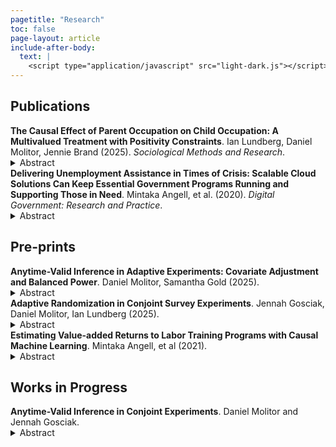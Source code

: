 ```yaml
---
pagetitle: "Research"
toc: false
page-layout: article
include-after-body:
  text: |
    <script type="application/javascript" src="light-dark.js"></script>
---
```


## Publications

<a href="https://doi.org/10.1177/00491241251338412" style="text-decoration: none;"><b>The Causal Effect of Parent Occupation on Child Occupation: A Multivalued Treatment with Positivity Constraints</b></a>. Ian Lundberg, Daniel Molitor, Jennie Brand (2025). <i>Sociological Methods and Research</i>.
<details>
  <summary>Abstract</summary>
  <p class="dynamic-text" style="background-color: #f0f0f0; padding: 1em;">
    To what degree does parent occupation cause a child’s occupational attainment? We articulate this causal question in the potential outcomes framework. Empirically, we show that adjustment for only two confounding variables substantially reduces the estimated association between parent and child occupation in a U.S. cohort. Methodologically, we highlight complications that arise when the treatment variable (parent occupation) can take many categorical values. A central methodological hurdle is positivity: some occupations (e.g., lawyer) are simply never held by some parents (e.g., those who did not complete college). We show how to overcome this hurdle by reporting summaries within subgroups that focus attention on the causal quantities that can be credibly estimated. Future research should build on the longstanding tradition of descriptive mobility research to answer causal questions.
  </p>
</details>

<a href="https://doi.org/10.1145/3428125" style="text-decoration: none;"><b>Delivering Unemployment Assistance in Times of Crisis: Scalable Cloud Solutions Can Keep Essential Government Programs Running and Supporting Those in Need</b></a>. Mintaka Angell, et al. (2020). <i>Digital Government: Research and Practice</i>.
<details>
  <summary>Abstract</summary>
  <p class="dynamic-text" style="background-color: #f0f0f0; padding: 1em;">
    The COVID-19 public health emergency caused widespread economic shutdown and 
    unemployment. The resulting surge in Unemployment Insurance claims threatened to
    overwhelm the legacy systems state workforce agencies rely on to collect,
    process, and pay claims. In Rhode Island, we developed a scalable cloud
    solution to collect Pandemic Unemployment Assistance claims as part of a
    new program created under the Coronavirus Aid, Relief and Economic
    Security Act to extend unemployment benefits to independent contractors
    and gig-economy workers not covered by traditional Unemployment Insurance.
    Our new system was developed, tested, and deployed within 10 days following
    the passage of the Coronavirus Aid, Relief and Economic Security Act, making
    Rhode Island the first state in the nation to collect, validate, and pay
    Pandemic Unemployment Assistance claims. A cloud-enhanced interactive voice
    response system was deployed a week later to handle the corresponding surge
    in weekly certifications for continuing unemployment benefits. Cloud solutions
    can augment legacy systems by offloading processes that are more efficiently
    handled in modern scalable systems, reserving the limited resources of
    legacy systems for what they were originally designed. This agile use of
    combined technologies allowed Rhode Island to deliver timely Pandemic
    Unemployment Assistance benefits with an estimated cost savings of
    $502,000 (representing a 411% return on investment).
  </p>
</details>

## Pre-prints

<a href="https://arxiv.org/abs/2506.20523" style="text-decoration: none;"><b>Anytime-Valid Inference in Adaptive Experiments: Covariate Adjustment and Balanced Power</b></a>. Daniel Molitor, Samantha Gold (2025).
<details>
  <summary>Abstract</summary>
  <p class="dynamic-text" style="background-color: #f0f0f0; padding: 1em;">
    Adaptive experiments such as multi-armed bandits offer efficiency gains over traditional randomized experiments but pose two major challenges: invalid inference on the Average Treatment Effect (ATE) due to adaptive sampling and low statistical power for sub-optimal treatments. We address both issues by extending the Mixture Adaptive Design framework of <a href="https://arxiv.org/abs/2311.05794" style="text-decoration: none;">Liang and Bojinov</a>. First, we propose MADCovar, a covariate-adjusted ATE estimator that is unbiased and preserves anytime-valid inference guarantees while substantially improving ATE precision. Second, we introduce MADMod, which dynamically reallocates samples to underpowered arms, enabling more balanced statistical power across treatments without sacrificing valid inference. Both methods retain MAD's core advantage of constructing asymptotic confidence sequences (CSs) that allow researchers to continuously monitor ATE estimates and stop data collection once a desired precision or significance criterion is met. Empirically, we validate both methods using simulations and real-world data. In simulations, MADCovar reduces CS width by up to 60\% relative to MAD. In a large-scale political RCT with 32,000 participants, MADCovar achieves similar precision gains. MADMod improves statistical power and inferential precision across all treatment arms, particularly for suboptimal treatments. Simulations show that MADMod sharply reduces Type II error while preserving the efficiency benefits of adaptive allocation. Together, MADCovar and MADMod make adaptive experiments more practical, reliable, and efficient for applied researchers across many domains. Our proposed methods are implemented through <a href="https://dmolitor.com/pyssed" style="text-decoration: none;">an open-source software package</a>.
  </p>
</details>

<a href="https://osf.io/preprints/socarxiv/69y2j_v1" style="text-decoration: none;"><b>Adaptive Randomization in Conjoint Survey Experiments</b></a>. Jennah Gosciak, Daniel Molitor, Ian Lundberg (2025).
<details>
  <summary>Abstract</summary>
  <p class="dynamic-text" style="background-color: #f0f0f0; padding: 1em;">
    Human choices are often multi-dimensional. For example, a person deciding
    which of two immigrants is more worthy of admission to a country might
    weigh the prospective immigrants' education, age, country of origin,
    and employment history. Conjoint experiments have rapidly generated new
    insight into these multidimensional choices. By independently randomizing
    the attributes of a pair of fictitious profiles, researchers summarize the
    average contribution that each attribute makes to an overall choice. But
    what if the effect of one attribute depends on the values of other
    attributes? We present a method that uses data-adaptive experimentation
    to search for heterogeneity in the effect of one focal attribute as a
    function of all other attributes. Our empirical application of this method
    shows that U.S. adults weigh the education of an immigrant much more heavily
    for certain immigrants than for others. By targeting the heterogeneous
    effects of a focal attribute, our approach complements conjoint designs
    that target the average effects of all attributes.
  </p>
</details>

<a href="https://doi.org/10.31219/osf.io/thg23" style="text-decoration: none;"><b>Estimating Value-added Returns to Labor Training Programs with Causal Machine Learning</b></a>. Mintaka Angell, et al (2021).
<details>
  <summary>Abstract</summary>
  <p class="dynamic-text" style="background-color: #f0f0f0; padding: 1em;">
    The mismatch between the skills that employers seek and the skills that workers possess
    will increase substantially as demand for technically skilled workers accelerates.
    Skill mismatches disproportionately affect low-income workers and those within
    industries where relative demand growth for technical skills is strongest.
    As a result, much emphasis is placed on reskilling workers to ease transitions
    into new careers. However, utilization of training programs may be sub-optimal
    if workers are uncertain about the returns to their investment in training.
    While the U.S. spends billions of dollars annually on reskilling programs and
    unemployment insurance, there are few measures of program effectiveness that
    workers or government can use to guide training investment and ensure valuable
    reskilling outcomes. We demonstrate a causal machine learning method for
    estimating the value-added returns to training programs in Rhode Island, where
    enrollment increases future quarterly earnings by $605 on average, ranging from
    -$1,570 to $3,470 for individual programs. In a nationwide survey (N=2,014),
    workers prefer information on the value-added returns to earnings following
    training enrollment, establishing the importance of our estimates for guiding
    training decisions. For every 10% increase in expected earnings, workers are
    17.4% more likely to express interest in training. State and local governments
    can provide this preferred information on value-added returns using our method
    and existing administrative data.
  </p>
</details>

## Works in Progress

<a href="https://www.dmolitor.com/blog/posts/conjoint_analysis/" style="text-decoration: none;"><b>Anytime-Valid Inference in Conjoint Experiments</b></a>. Daniel Molitor and Jennah Gosciak.
<details>
  <summary>Abstract</summary>
  <p class="dynamic-text" style="background-color: #f0f0f0; padding: 1em;">
    Conjoint experiments have become increasingly popular for studying how
    multiple attributes influence decision-making. However, determining the
    optimal sample size required to achieve adequate statistical power in
    conjoint experiments is challenging; conventional power analysis requires
    many assumptions to hold simultaneously, and can easily under- or
    over-estimate the necessary sample size. To overcome these limitations,
    I propose an alternative approach grounded in recent advances in
    anytime-valid inference. Rather than relying on conventional power
    analysis, this approach introduces anytime-valid confidence sequences
    (CSs) and corresponding p-values for key conjoint estimands, including
    the AMCE, ACIE, and marginal means. These procedures are computationally
    simple---building on standard regression outputs, guarantee valid Type I
    error control at any stopping point, and enable practitioners to continuously
    monitor their empirical estimates and implement data-driven stopping rules
    once their estimates of interest achieve sufficient statistical power or
    precision. In simulations calibrated to real-world conjoint studies, I show
    that this approach preserves nominal coverage, achieves comparable power
    to standard fixed-n approaches, and yields average sample savings of 10–40\%
    across a broad range of effect sizes, sample sizes, and attribute levels.
    This approach gives practitioners a principled, efficient way to determine
    when to stop data collection without relying on pre-specified power
    analyses.
  </p>
</details>